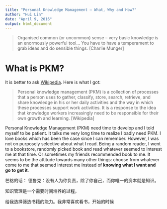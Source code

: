 ```yaml
---
title: "Personal Knowledge Management — What, Why and How?"
author: "Hui Lin"
date: "April 9, 2016"
output: html_document
---
```


> Organised common (or uncommon) sense – very basic knowledge is an enormously powerful tool... You have to have a temperament to grab ideas and do sensible things. [Charlie Munger]

# What is PKM?

It is better to ask [Wikipedia](https://en.wikipedia.org/wiki/Personal_knowledge_management). Here is what I got:

> Personal knowledge management (PKM) is a collection of processes that a person uses to gather, classify, store, search, retrieve, and share knowledge in his or her daily activities and the way in which these processes support work activities. It is a response to the idea that knowledge workers increasingly need to be responsible for their own growth and learning. [Wikipedia]


Personal Knowledge Management (PKM) need time to develop and I told myself to be patient. It talks me very long time to realize I badly need PKM. I love books which has been the case since I can remember. However, I was not on purposely selective about what I read. Being a random reader, I went to a bookstore, randomly picked book and read whatever seemed to interest me at that time.  Or sometimes my friends recommended book to me. It seems to be the attitude towards many other things: choose from whatever come to me that seemed interest me instead of **knowing what I want and go to get it**. 


芒格的话：
德鲁克：没有人为你负责，除了你自己，而你唯一的资本就是知识。

知识管理是一个需要时间培养的过程，

给我选择筛选书籍的能力。我非常喜欢看书，开始的时候
